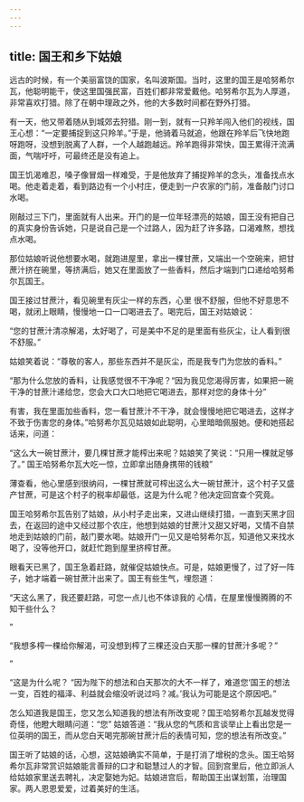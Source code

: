 ```yaml
---
---
---
```

title: 国王和乡下姑娘
---



远古的时候，有一个美丽富饶的国家，名叫波斯国。当时，这里的国王是哈努希尔瓦，他聪明能干，使这里国强民富，百姓们都非常爱戴他。哈努希尔瓦为人厚道，非常喜欢打猎。除了在朝中理政之外，他的大多数时间都在野外打猎。

有一天，他又带着随从到城郊去狩猎。刚一到，就有一只羚羊闯入他们的视线，国王心想：“一定要捕捉到这只羚羊。”于是，他骑着马就追，他跟在羚羊后飞快地跑呀跑呀，没想到脱离了人群，一个人越跑越远。羚羊跑得非常快，国王累得汗流满面，气喘吁吁，可最终还是没有追上。

国王饥渴难忍，嗓子像冒烟一样难受，于是他放弃了捕捉羚羊的念头，准备找点水喝。他走着走着，看到路边有一个小村庄，便走到一户农家的门前，准备敲门讨口水喝。

刚敲过三下门，里面就有人出来。开门的是一位年轻漂亮的姑娘，国王没有把自己的真实身份告诉她，只是说自己是一个过路人，因为赶了许多路，口渴难熬，想找点水喝。

那位姑娘听说他想要水喝，就跑进屋里，拿出一棵甘蔗，又端出一个空碗来，把甘蔗汁挤在碗里，等挤满后，她又在里面放了一些香料，然后才端到门口递给哈努希尔瓦国王。

国王接过甘蔗汁，看见碗里有灰尘一样的东西，心里
很不舒服，但他不好意思不喝，就闭上眼睛，慢慢地一口一口喝进去了。喝完后，国王对姑娘说：

“您的甘蔗汁清凉解渴，太好喝了，可是美中不足的是里面有些灰尘，让人看到很不舒服。”

姑娘笑着说：“尊敬的客人，那些东西并不是灰尘，而是我专门为您放的香料。”

“那为什么您放的香料，让我感觉很不干净呢？“因为我见您渴得厉害，如果把一碗干净的甘蔗汁递给您，您会大口大口地把它喝进去，那样对您的身体十分”

有害，我在里面加些香料，您一看甘蔗汁不干净，就会慢慢地把它喝进去，这样才不致于伤害您的身体。”哈努希尔瓦见姑娘如此聪明，心里暗暗佩服她。便和她搭起话来，问道：

“这么大一碗甘蔗汁，要几棵甘蔗才能榨出来呢？姑娘笑了笑说：“只用一棵就足够了。”
国王哈努希尔瓦大吃一惊，立即拿出随身携带的钱粮”

薄查看，他心里感到很纳闷，一棵甘蔗就可榨出这么大一碗甘蔗汁，这个村子又盛产甘蔗，可是这个村子的税率却最低，这是为什么呢？他决定回宫查个究竟。

国王哈努希尔瓦告别了姑娘，从小村子走出来，又进山继续打猎，一直到天黑才回去，在返回的途中又经过那个农庄，他想到姑娘的甘蔗汁又甜又好喝，又情不自禁地走到姑娘的门前，敲门要水喝。姑娘开门一见又是哈努希尔瓦，知道他又来找水喝了，没等他开口，就赶忙跑到屋里挤榨甘蔗。

眼看天已黑了，国王急着赶路，就催促姑娘快点。可是，姑娘更慢了，过了好一阵子，她才端着一碗甘蔗汁出来了。国王有些生气，埋怨道：

“天这么黑了，我还要赶路，可您一点儿也不体谅我的
心情，在屋里慢慢腾腾的不知干些什么？

”

“我想多榨一棵给你解渴，可没想到榨了三棵还没白天那一棵的甘蔗汁多呢？”

”

“这是为什么呢？
“因为陛下的想法和白天那次的大不一样了，难道您‘国王的想法一变，百姓的福泽、利益就会缩没听说过吗？减。’我认为可能是这个原因吧。”

怎么知道我是国王，您又怎么知道我的想法有所改变呢？国王哈努希尔瓦越发觉得奇怪，他瞪大眼睛问道：“您”
姑娘答道：“我从您的气质和言谈举止上看出您是一位英明的国王，而从您白天喝完那碗甘蔗汁后的表情可知，您的想法有所改变。”

国王听了姑娘的话，心想，这姑娘确实不简单，于是打消了增税的念头。国王哈努希尔瓦非常赏识姑娘能言善辩的口才和聪慧过人的才智。回到宫里后，他立即派人给姑娘家里送去聘礼，决定娶她为妃。姑娘进宫后，帮助国王出谋划策，治理国家。两人恩恩爱爱，过着美好的生活。